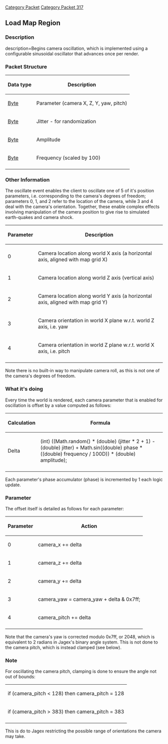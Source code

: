 [[Category Packet]]
[[Category Packet 317]]
{{packet|name=Camera Oscillate|description=Makes the camera shake.|opcode=35|type=Fixed|length=4|revision=317}}
== Load Map Region ==

=== Description ===
description=Begins camera oscillation, which is implemented using a configurable sinusoidal oscillator that advances once per render.

=== Packet Structure ===

{| border=2
! Data type
! Description
|-
| [[Data Types#Standard data types|Byte]]
| Parameter (camera X, Z, Y, yaw, pitch)
|-
| [[Data Types#Standard data types|Byte]]
| Jitter - for randomization
|-
| [[Data Types#Standard data types|Byte]]
| Amplitude
|-
| [[Data Types#Standard data types|Byte]]
| Frequency (scaled by 100)
|-
|}

=== Other Information ===
The oscillate event enables the client to oscillate one of 5 of it's position parameters, i.e. corresponding to the camera's degrees of freedom; parameters 0, 1, and 2 refer to the location of the camera, while 3 and 4 deal with the camera's orientation. Together, these enable complex effects involving manipulation of the camera position to give rise to simulated earth-quakes and camera shock.
{| border=2
! Parameter
! Description
|-
| 0
| Camera location along world X axis (a horizontal axis, aligned with map grid X)
|-
| 1
| Camera location along world Z axis (vertical axis)
|-
| 2
| Camera location along world Y axis (a horizontal axis, aligned with map grid Y)
|-
| 3
| Camera orientation in world X plane w.r.t. world Z axis, i.e. yaw
|-
| 4
| Camera orientation in world Z plane w.r.t. world X axis, i.e. pitch
|-
|}
Note there is no built-in way to manipulate camera roll, as this is not one of the camera's degrees of freedom.

=== What it's doing ===
Every time the world is rendered, each camera parameter that is enabled for oscillation is offset by a value computed as follows:
{| border=2
! Calculation
! Formula
|-
| Delta
| (int) ((Math.random() * (double) (jitter * 2 + 1) - (double) jitter) + Math.sin((double) phase * ((double) frequency / 100D)) * (double) amplitude);
|-
|}
Each parameter's phase accumulator (phase) is incremented by 1 each logic update.

=== Parameter ===
The offset itself is detailed as follows for each parameter:
{| border=2
! Parameter
! Action
|-
| 0
| camera_x += delta
|-
| 1
| camera_z += delta
|-
| 2
| camera_y += delta
|-
| 3
| camera_yaw = camera_yaw + delta & 0x7ff;
|-
| 4
| camera_pitch += delta
|-
|}
Note that the camera's yaw is corrected modulo 0x7ff, or 2048, which is equivalent to 2{{{pi}}} radians in Jagex's binary angle system.
This is not done to the camera pitch, which is instead clamped (see below).

=== Note ===
For oscillating the camera pitch, clamping is done to ensure the angle not out of bounds:
{| border=2
|-
|if (camera_pitch < 128) then camera_pitch = 128
|-
|if (camera_pitch > 383) then camera_pitch = 383
|-
|}
This is do to Jagex restricting the possible range of orientations the camera may take.